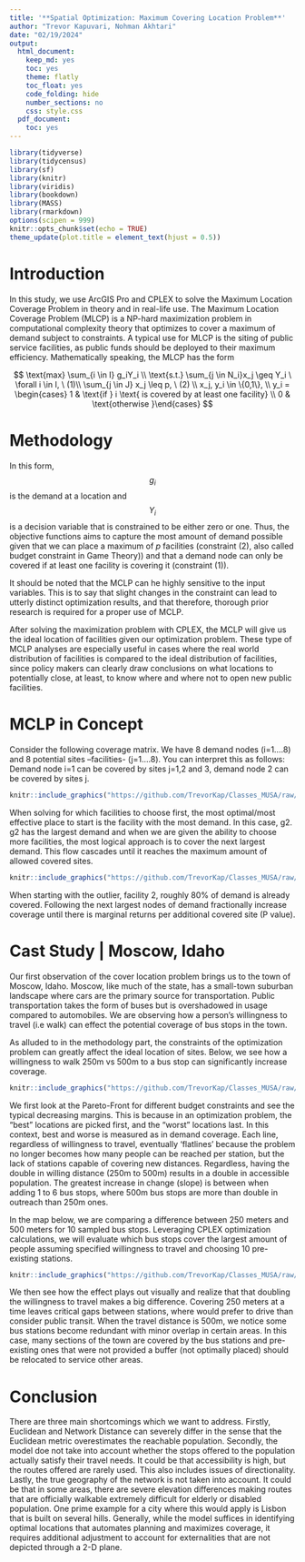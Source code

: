 ```yaml
---
title: '**Spatial Optimization: Maximum Covering Location Problem**'
author: "Trevor Kapuvari, Nohman Akhtari"
date: "02/19/2024"
output:
  html_document:
    keep_md: yes
    toc: yes
    theme: flatly
    toc_float: yes
    code_folding: hide
    number_sections: no
    css: style.css
  pdf_document:
    toc: yes
---
```


```r
library(tidyverse)
library(tidycensus)
library(sf)
library(knitr)
library(viridis)
library(bookdown)
library(MASS)
library(rmarkdown)
options(scipen = 999)
knitr::opts_chunk$set(echo = TRUE)
theme_update(plot.title = element_text(hjust = 0.5))
```


# Introduction
In this study, we use ArcGIS Pro and CPLEX to solve the Maximum Location Coverage Problem in theory and in real-life use. The Maximum Location Coverage Problem (MLCP) is a NP-hard maximization problem in computational complexity theory that optimizes to cover a maximum of demand subject to constraints. A typical use for MLCP is the siting of public service facilities, as public funds should be deployed to their maximum efficiency. Mathematically speaking, the MLCP has the form


$$
\text{max} \sum_{i \in I} g_iY_i \\
\text{s.t.} \sum_{j \in N_i}x_j \geq Y_i \ \forall i \in I, \ (1)\\
\sum_{j \in J} x_j \leq p, \ (2) \\
x_j, y_i \in \{0,1\}, \\
y_i = \begin{cases} 1 & \text{if } i \text{ is covered by at least one facility} \\
                    0 & \text{otherwise }\end{cases}
$$

# Methodology

In this form, $$g_i$$ is the demand at a location and $$Y_i$$ is a decision variable that is constrained to be either zero or one. Thus, the objective functions aims to capture the most amount of demand possible given that we can place a maximum of $p$ facilities (constraint (2), also called budget constraint in Game Theory)) and that a demand node can only be covered if at least one facility is covering it (constraint (1)).

It should be noted that the MCLP can he highly sensitive to the input variables. This is to say that slight changes in the constraint can lead to utterly distinct optimization results, and that therefore, thorough prior research is required for a proper use of MCLP.

After solving the maximization problem with CPLEX, the MCLP will give us the ideal location of facilities given our optimization problem. These type of MCLP analyses are especially useful in cases where the real world distribution of facilities is compared to the ideal distribution of facilities, since policy makers can clearly draw conclusions on what locations to potentially close, at least, to know where and where not to open new public facilities.

# MCLP in Concept

Consider the following coverage matrix. We have 8 demand nodes (i=1....8)
and 8 potential sites –facilities- (j=1....8). You can interpret this as follows:
Demand node i=1 can be covered by sites j=1,2 and 3, demand node 2 can be
covered by sites j.

```r

knitr::include_graphics("https://github.com/TrevorKap/Classes_MUSA/raw/e3a51a54503019804be0736d3863cf56d10efb12/SpatialOptimization/MatrixHW1.png")

```

When solving for which facilities to choose first, the most optimal/most effective place to start is the facility with the most demand. In this case, g2. g2 has the largest demand and when we are given the ability to choose more facilities, the most logical approach is to cover the next largest demand. This flow cascades until it reaches the maximum amount of allowed covered sites.


```r

knitr::include_graphics("https://github.com/TrevorKap/Classes_MUSA/raw/acbff38ff5cb1b18fb2719a1d426b8a908301f10/SpatialOptimization/PartA.png")

```

When starting with the outlier, facility 2, roughly 80% of demand is already covered. Following the next largest nodes of demand fractionally increase coverage until there is marginal returns per additional covered site (P value).

# Cast Study | Moscow, Idaho

Our first observation of the cover location problem brings us to the town of Moscow, Idaho. Moscow, like much of the state, has a small-town suburban landscape where cars are the primary source for transportation. Public transportation takes the form of buses but is overshadowed in usage compared to automobiles. We are observing how a person's willingness to travel (i.e walk) can effect the potential coverage of bus stops in the town. 

As alluded to in the methodology part, the constraints of the optimization problem can greatly affect the ideal location of sites. Below, we see how a willingness to walk 250m vs 500m to a bus stop can significantly increase coverage. 

```r
knitr::include_graphics("https://github.com/TrevorKap/Classes_MUSA/raw/0cd9832396cc9eb5e1d218bfea1cdc3129fcf0f2/SpatialOptimization/SpatialOptHW1.png")

```

We first look at the Pareto-Front for different budget constraints and see the typical decreasing margins. This is because in an optimization problem, the "best" locations are picked first, and the "worst" locations last. In this context, best and worse is measured as in demand coverage. Each line, regardless of willingness to travel, eventually 'flatlines' because the problem no longer becomes how many people can be reached per station, but the lack of stations capable of covering new distances. Regardless, having the double in willing distance (250m to 500m) results in a double in accessible population. The greatest increase in change (slope) is between when adding 1 to 6 bus stops, where 500m bus stops are more than double in outreach than 250m ones. 

In the map below, we are comparing a difference between 250 meters and 500 meters for 10 sampled bus stops. Leveraging CPLEX optimization calculations, we will evaluate which bus stops cover the largest amount of people assuming specified willingness to travel and choosing 10 pre-existing stations.  

```r
knitr::include_graphics("https://github.com/TrevorKap/Classes_MUSA/raw/07c1cc0cfadea9492a46b1b9558bdf460171e594/SpatialOptimization/Optimized%20Bus%20Stop.png")

```


We then see how the effect plays out visually and realize that that doubling the willingness to travel makes a big difference. Covering 250 meters at a time leaves critical gaps between stations, where would prefer to drive than consider public transit. When the travel distance is 500m, we notice some bus stations become redundant with minor overlap in certain areas. In this case, many sections of the town are covered by the bus stations and pre-existing ones that were not provided a buffer (not optimally placed) should be relocated to service other areas. 

# Conclusion

There are three main shortcomings which we want to address. Firstly,  Euclidean and Network Distance can severely differ in the sense that the Euclidean metric overestimates the reachable population. Secondly, the model doe not take into account whether the stops offered to the population actually satisfy their travel needs. It could be that accessibility is high, but the routes offered are rarely used. This also includes issues of directionality. Lastly, the true geography of the network is not taken into account. It could be that in some areas, there are severe elevation differences making routes that are officially walkable extremely difficult for elderly or disabled population. One prime example for a city where this would apply is Lisbon that is built on several hills. Generally, while the model suffices in identifying optimal locations that automates planning and maximizes coverage, it requires additional adjustment to account for externalities that are not depicted through a 2-D plane. 

